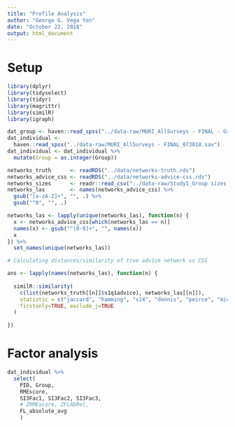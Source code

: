 ```yaml
---
title: "Profile Analysis"
author: "George G. Vega Yon"
date: "October 22, 2018"
output: html_document
---
```


# Setup

```r
library(dplyr)
library(tidyselect)
library(tidyr)
library(magrittr)
library(similR)
library(igraph)
```

```r
dat_group <- haven::read_spss("../data-raw/MURI_AllSurveys - FINAL - Group level data_1.sav")
dat_individual <- 
  haven::read_spss("../data-raw/MURI_AllSurveys - FINAL_073018.sav")
dat_individual <- dat_individual %>%
  mutate(Group = as.integer(Group))
```

```r
networks_truth      <- readRDS("../data/networks-truth.rds")
networks_advice_css <- readRDS("../data/networks-advice-css.rds")
networks_sizes      <- readr::read_csv("../data-raw/Study1_Group sizes.csv")
networks_las        <- names(networks_advice_css) %>%
  gsub("[a-zA-Z]+", "", .) %>%
  gsub("^0", "", .)

networks_las <- lapply(unique(networks_las), function(n) {
  x <- networks_advice_css[which(networks_las == n)]
  names(x) <- gsub("^[0-9]+", "", names(x))
  x
}) %>%
  set_names(unique(networks_las))

# Calculating distances/similarity of true advice network vs CSS

ans <- lapply(names(networks_las), function(n) {
  
  similR::similarity(
    c(list(networks_truth[[n]]$s1q1advice), networks_las[[n]]),
    statistic = c("jaccard", "hamming", "s14", "dennis", "peirce", "michael", "sgyk"),
    firstonly=TRUE, exclude_j=TRUE
  )
  
})

```


# Factor analysis

```r
dat_individual %>%
  select(
    PID, Group,
    RMEscore,
    SI3Fac1, SI3Fac2, SI3Fac3,
    # ZRMEscore, ZFLAbRel,
    FL_absolute_avg
    )
```


# 

